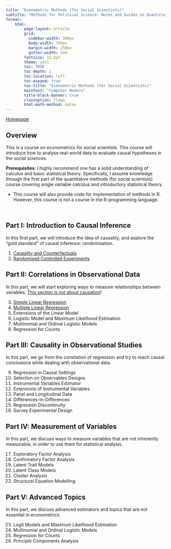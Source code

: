 ```yaml
---
title: "Econometric Methods (for Social Scientists)"
subtitle: "Methods for Political Science: Notes and Guides on Quantitative Methods"
format:
    html:
        page-layout: article
        grid:
          sidebar-width: 300px
          body-width: 750px
          margin-width: 250px
          gutter-width: 2em
        fontsize: 12.5pt
        theme: yeti
        toc: TRUE
        toc-depth: 2
        toc-location: left
        toc-expand: true
        toc-title: "Econometric Methods (for Social Scientists)"
        mainfont: "Computer Modern"
        title-block-banner: true
        classoption: fleqn
        html-math-method: katex
---
```


[Homepage](https://politicalscience.github.io)

## Overview

This is a course on econometrics for social scientists. This course will introduce how to analyse real-world data to evaluate causal hypotheses in the social sciences.

**Prerequisites**: I highly recommend one has a solid understanding of calculus and basic statistical theory. Specifically, I assume knowledge through the first part of the quantitative methods (for social scientists) course covering single variable calculus and introductory statistical theory.

-   This course will also provide code for implementation of methods in R. However, this course is not a course in the R-programming language.

<br />

## **Part I: Introduction to Causal Inference**

In this first part, we will introduce the idea of causality, and explore the "gold standard" of causal inference: randomisation.

1.  [Causality and Counterfactuals](https://politicalscience.github.io/metrics/1/1.html)
2.  [Randomised Controlled Experiments](https://politicalscience.github.io/metrics/1/2.html)

## Part II: Correlations in Observational Data

In this part, we will start exploring ways to measure relationships between variables. [This section is not about causation]{.underline}!

3.  [Simple Linear Regression](https://politicalscience.github.io/metrics/2/3.html)
4.  [Multiple Linear Regression](https://politicalscience.github.io/metrics/2/4.html)
5.  Extensions of the Linear Model
6.  Logistic Model and Maximum Likelihood Estimation
7.  Multinomial and Ordinal Logistic Models
8.  Regression for Counts

## Part III: Causality in Observational Studies

In this part, we go from the correlation of regression and try to reach causal conclusions while dealing with observational data.

9.  Regression in Causal Settings
10. Selection on Observables Designs
11. Instrumental Variables Estimator
12. Extensions of Instrumental Variables
13. Panel and Longitudinal Data
14. Differences-in-Differences
15. Regression Discontinuity
16. Survey Experimental Design

## Part IV: Measurement of Variables

In this part, we discuss ways to measure variables that are not inherently measurable, in order to use them for statistical analysis.

17. Exploratory Factor Analysis
18. Confirmatory Factor Analysis
19. Latent Trait Models
20. Latent Class Models
21. Cluster Analysis
22. Structural Equation Modelling

## Part V: Advanced Topics

In this part, we discuss advanced estimators and topics that are not essential in econometrics.

23. Logit Models and Maximum Likelihood Estimation
24. Multinomial and Ordinal Logistic Models
25. Regression for Counts
26. Principle Components Analysis
